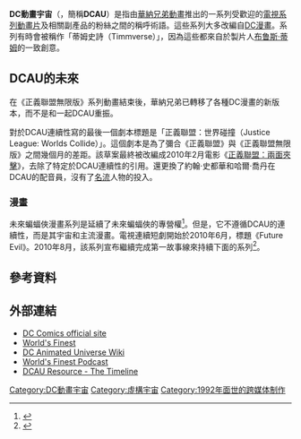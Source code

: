 
'''DC動畫宇宙'''（{{lang-en|'''DC animated universe'''}}，簡稱'''DCAU'''）是指由[[華納兄弟動畫|華納兄弟動畫]]推出的一系列受歡迎的[[動畫影集列表|電視系列動畫片]]及相關副產品的粉絲之間的稱呼術語。這些系列大多改編自[[DC漫畫|DC漫畫]]。系列有時會被稱作「蒂姆史詩（Timmverse）」，因為這些都來自於製片人[[布鲁斯·蒂姆|布鲁斯·蒂姆]]的一致創意。

== DCAU的未來 ==
在《正義聯盟無限版》系列動畫結束後，華納兄弟已轉移了各種DC漫畫的新版本，而不是和一起DCAU重振。

對於DCAU連續性寫的最後一個劇本標題是「正義聯盟：世界碰撞（Justice League: Worlds Collide）」。這個劇本是為了彌合《正義聯盟》與《正義聯盟無限版》之間幾個月的差距。該草案最終被改編成2010年2月電影《[[正義聯盟：兩面夾擊|正義聯盟：兩面夾擊]]》，去除了特定於DCAU連續性的引用。還更換了約翰·史都華和哈爾·喬丹在DCAU的配音員，沒有了[[名流|名流]]人物的投入。

=== 漫畫 ===
未來蝙蝠俠漫畫系列是延續了未來蝙蝠俠的專營權<ref>{{Cite web |url=http://www.tfaw.com/Profile/___369171?qt=new_releases_rss |title=Batman Beyond Press Release |publisher=Tfaw.com |date=2010-07-28 |accessdate=2011-01-03 |archive-url=https://web.archive.org/web/20190924222531/https://www.tfaw.com/Comics/Profile/___369171?qt=new_releases_rss |archive-date=2019-09-24 |dead-url=yes }}</ref>。但是，它不遵循DCAU的連續性，而是其宇宙和主流漫畫。電視連續短劇開始於2010年6月，標題《Future Evil》。2010年8月，該系列宣布繼續完成第一故事線來持續下面的系列<ref>{{Cite web |url=http://insidepulse.com/2010/08/28/batman-beyond-to-receive-an-ongoing-series/ |title=Batman Beyond To Receive An Ongoing Series |publisher=Inside Pulse |date=2010-08-28 |accessdate=2011-01-03 |archive-date=2010-09-01 |archive-url=https://web.archive.org/web/20100901004330/http://insidepulse.com/2010/08/28/batman-beyond-to-receive-an-ongoing-series/ |dead-url=no }}</ref>。

== 參考資料 ==
{{Reflist}}

== 外部連結 ==
*[http://www.dccomics.com/ DC Comics official site]{{Wayback|url=http://www.dccomics.com/ |date=20170923021347 }}
*[http://www.worldsfinestonline.com World's Finest]{{Wayback|url=http://www.worldsfinestonline.com/ |date=20180612185006 }}
*[http://dcanimated.wikia.com/wiki/Main_Page DC Animated Universe Wiki]{{Wayback|url=http://dcanimated.wikia.com/wiki/Main_Page |date=20140413150339 }}
*[http://www.worldsfinestpodcast.com/ World's Finest Podcast]{{Wayback|url=http://www.worldsfinestpodcast.com/ |date=20140208031837 }}
*[http://www.dcauresource.com/timeinfo.php DCAU Resource - The Timeline]{{Wayback|url=http://www.dcauresource.com/timeinfo.php |date=20140207042659 }}

{{DC動畫宇宙}}
{{DC漫画动画电影}}

{{DEFAULTSORT:Dc Animated Universe}}
[[Category:DC動畫宇宙|Category:DC動畫宇宙]]
[[Category:虛構宇宙|Category:虛構宇宙]]
[[Category:1992年面世的跨媒体制作|Category:1992年面世的跨媒体制作]]